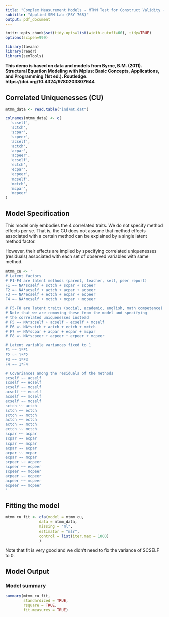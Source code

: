 ```yaml
---
title: "Complex Measurement Models - MTMM Test for Construct Validity - CU"
subtitle: "Applied SEM Lab (PSY 768)" 
output: pdf_document
---
```


```r
knitr::opts_chunk$set(tidy.opts=list(width.cutoff=60), tidy=TRUE)
options(scipen=999)
```

```r
library(lavaan)
library(readr)
library(semTools)
```
**This demo is based on data and models from Byrne, B.M. (2011). Structural Equation Modeling with Mplus: Basic Concepts, Applications, and Programming (1st ed.). Routledge. https://doi.org/10.4324/9780203807644**

## Correlated Uniquenesses (CU)

```r
mtmm_data <- read.table("ind7mt.dat")
```

```r
colnames(mtmm_data) <- c(
  'scself',
  'sctch',
  'scpar',
  'scpeer',
  'acself',
  'actch',
  'acpar',
  'acpeer',
  'ecself',
  'ectch',
  'ecpar',
  'ecpeer',
  'mcself',
  'mctch',
  'mcpar',
  'mcpeer'
)
```

## Model Specification

This model only embodies the 4 correlated traits. We do not specify method effects per se. That is, the CU does not assume that method effects associated with a certain method can be explained by a single latent method factor. 

However, their effects are implied by specifying correlated uniquenesses (residuals) associated with each set of observed variables with same method.

```r
mtmm_cu <- '
# Latent factors
# F1-F4 are latent methods (parent, teacher, self, peer report)
F1 =~ NA*scself + sctch + scpar + scpeer
F2 =~ NA*acself + actch + acpar + acpeer
F3 =~ NA*ecself + ectch + ecpar + ecpeer
F4 =~ NA*mcself + mctch + mcpar + mcpeer

# F5-F8 are latent traits (social, academic, english, math competence)
# Note that we are removing these from the model and specifying
# the correlated uniquenesses instead
# F5 =~ NA*scself + acself + ecself + mcself
# F6 =~ NA*sctch + actch + ectch + mctch 
# F7 =~ NA*scpar + acpar + ecpar + mcpar
# F8 =~ NA*scpeer + acpeer + ecpeer + mcpeer

# Latent variable variances fixed to 1
F1 ~~ 1*F1
F2 ~~ 1*F2
F3 ~~ 1*F3
F4 ~~ 1*F4

# Covariances among the residuals of the methods
scself ~~ acself
scself ~~ ecself 
scself ~~ mcself
acself ~~ ecself
acself ~~ mcself
ecself ~~ mcself
sctch ~~ actch 
sctch ~~ ectch 
sctch ~~ mctch
actch ~~ ectch
actch ~~ mctch
ectch ~~ mctch
scpar ~~ acpar 
scpar ~~ ecpar 
scpar ~~ mcpar
acpar ~~ ecpar 
acpar ~~ mcpar
ecpar ~~ mcpar
scpeer ~~ acpeer 
scpeer ~~ ecpeer 
scpeer ~~ mcpeer
acpeer ~~ ecpeer 
acpeer ~~ mcpeer
ecpeer ~~ mcpeer
'
```

## Fitting the model

```r

mtmm_cu_fit <- cfa(model = mtmm_cu,
               data = mtmm_data,
               missing = "ml",
               estimator = "mlr",
               control = list(iter.max = 1000)
               )

```

Note that fit is very good and we didn't need to fix the variance of SCSELF to 0. 

## Model Output 

### Model summary

```r
summary(mtmm_cu_fit, 
        standardized = TRUE, 
        rsquare = TRUE,
        fit.measures = TRUE)
```

